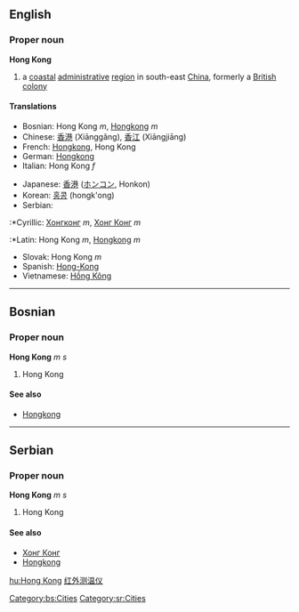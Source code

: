 ==English==
{{wikipedia}}
===Proper noun===
'''Hong Kong'''
#a [[coastal]] [[administrative]] [[region]] in south-east [[China]], formerly a [[British]] [[colony]]
====Translations====
{{top}}
*Bosnian: Hong Kong ''m'', [[Hongkong]] ''m''
*Chinese: [[香港]] (Xiānggǎng), [[香江]] (Xiāngjiāng)
*French: [[Hongkong]], Hong Kong
*German: [[Hongkong]]
*Italian: Hong Kong ''f''
{{mid}}
*Japanese: [[香港]] ([[ホンコン]], Honkon)
*Korean: [[홍콩]] (hongk'ong) 
*Serbian:
:*Cyrillic: [[Хонгконг]] ''m'', [[Хонг Конг]] ''m''
:*Latin: Hong Kong ''m'', [[Hongkong]] ''m''
*Slovak: Hong Kong ''m''
*Spanish: [[Hong-Kong]]
*Vietnamese: [[Hồng Kông]]
{{bottom}}

----

==Bosnian==
===Proper noun===
'''Hong Kong''' ''m s''
#Hong Kong
====See also====
*[[Hongkong#Bosnian|Hongkong]]
[[Category:bs:Cities]]

----

==Serbian==
===Proper noun===
'''Hong Kong''' ''m s''
#Hong Kong
====See also====
*[[Хонг Конг#Serbian|Хонг Конг]]
*[[Hongkong#Serbian|Hongkong]]
[[Category:sr:Cities]]

[[hu:Hong Kong]]
[http://www.xianwahl.com 红外测温仪]